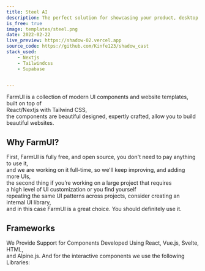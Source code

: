 ```yaml
---
title: Steel AI
description: The perfect solution for showcasing your product, desktop app, or mobile app in a visually appealing and user-friendly way, to help you get more users to try your product .
is_free: true
image: templates/steel.png
date: 2022-02-22
live_preview: https://shadow-02.vercel.app
source_code: https://github.com/Kinfe123/shadow_cast
stack_used: 
    - Nextjs 
    - Tailwindcss
    - Supabase


---
```


FarmUI is a collection of modern UI components and website templates, built on top of <br/>React/Nextjs with Tailwind CSS, <br/>
the components are beautiful designed, expertly crafted, allow you to build beautiful websites.

## Why FarmUI?

First, FarmUI is fully free, and open source, you don't need to pay anything to use it, <br/>
and we are working on it full-time, so we'll keep improving, and adding more UIs, <br/>
the second thing if you’re working on a large project that requires <br/> a high level of UI customization or you find yourself <br/>repeating the same UI patterns across projects, consider creating an internal UI library, <br/>
and in this case FarmUI is a great choice. You should definitely use it.

## Frameworks

We Provide Support for Components Developed Using React, Vue.js, Svelte, HTML, <br/>and Alpine.js.
And for the interactive components we use the following Libraries:

<SupportedLibraries />
